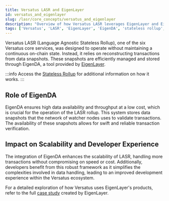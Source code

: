 ```yaml
---
title: Versatus LASR and EigenLayer
id: versatus_and_eigenlayer
slug: /lasr/core_concepts/versatus_and_eigenlayer
description: "Overview of how Versatus LASR leverages EigenLayer and EigenDA for data availability and transaction verification, enhancing scalability and developer experience."
tags: ['Versatus', 'LASR', 'EigenLayer', 'EigenDA', 'stateless rollup', 'scalability', 'blockchain']
---
```


Versatus LASR (Language Agnostic Stateless Rollup), one of the six Versatus core services, was designed to operate without maintaining a continuous on-chain state. Instead, it relies on reconstructing transactions from data snapshots. These snapshots are efficiently managed and stored through EigenDA, a tool provided by [EigenLayer](https://www.eigenlayer.xyz/).

:::info
  Access the [Stateless Rollup](/lasr/core_concepts/stateless_rollup) for additional information on how it works.
:::

## Role of EigenDA

EigenDA ensures high data availability and throughput at a low cost, which is crucial for the operation of the LASR rollup. This system stores data snapshots that the network of watcher nodes uses to validate transactions. The availability of these snapshots allows for swift and reliable transaction verification.

## Impact on Scalability and Developer Experience

The integration of EigenDA enhances the scalability of LASR, handling more transactions without compromising on speed or cost. Additionally, developers benefit from this robust framework as it simplifies the complexities involved in data handling, leading to an improved development experience within the Versatus ecosystem.

For a detailed exploration of how Versatus uses EigenLayer's products, refer to the full [case study](https://www.blog.eigenlayer.xyz/eigenda-versatus/) created by EigenLayer.